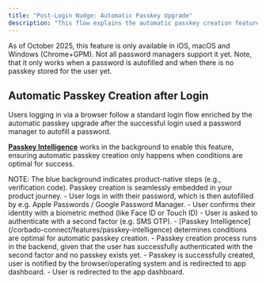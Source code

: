 ```yaml
---
title: "Post-Login Nudge: Automatic Passkey Upgrade"
description: "This flow explains the automatic passkey creation feature that browsers provide when the user used autofill to use a password from a password manager."
---
```



<Info>
    As of October 2025, this feature is only available in iOS, macOS and
    Windows (Chrome+GPM). Not all password managers support it yet. Note, that it only works
    when a password is autofilled and when there is no passkey stored for the
    user yet.
</Info>

## Automatic Passkey Creation after Login

Users logging in via a browser follow a standard login flow enriched by the automatic passkey upgrade after the successful login used a password manager to autofill a password.

**[Passkey Intelligence](/corbado-connect/features/passkey-intelligence)** works in the background to enable this feature, ensuring automatic passkey creation only happens when conditions are optimal for success.

<Tabs>
  <Tab title="macOS">
    <ToolingFrame 
        imageURL="/images/authentication-flow/web-app/desktop/automatic-passkey-upgrade-macos.png"
        caption="macOS automatic passkey upgradation flow"
        imageName="automatic-passkey-upgrade-macos.png"
    />
  </Tab>

<Tab title="Windows">
    <ToolingFrame
        imageURL="/images/authentication-flow/web-app/desktop/automatic-passkey-upgrade-windows.png"
        caption="Windows automatic passkey upgradation flow"
        imageName="automatic-passkey-upgrade-windows.png"
    />
</Tab>

<Tab title="iOS">
    <ToolingFrame 
        imageURL="/images/authentication-flow/web-app/mobile/automatic-passkey-upgrade-ios.png"
        caption="iOS automatic passkey upgradation flow"
        imageName="automatic-passkey-upgrade-ios.png"
    />
</Tab>
</Tabs>
<Info>
    NOTE: The blue background indicates product-native steps (e.g., verification
    code). Passkey creation is seamlessly embedded in your
    product journey.
</Info>

<Steps>
  <Step title="Login with password-autofill">
    - User logs in with their password, which is then autofilled by e.g. Apple Passwords / Google Password Manager. 
  </Step>
  <Step title="Biometric confirmation for password auto-fill">
    - User confirms their identity with a biometric method (like Face ID or Touch ID)
  </Step>
  <Step title="Provide second factor">
    - User is asked to authenticate with a second factor (e.g. SMS OTP).
  </Step>
  <Step title="Automatic passkey creation">
    - [Passkey Intelligence](/corbado-connect/features/passkey-intelligence) determines conditions are optimal for automatic passkey creation.
    - Passkey creation process runs in the backend, given that the user has successfully authenticated with the second factor and no passkey exists yet.
    - Passkey is successfully created, user is notified by the browser/operating system and is redirected to app dashboard.
  </Step>
  <Step title="Redirection to app dashboard">
    - User is redirected to the app dashboard.
  </Step>

</Steps>
